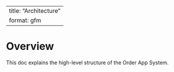 <!-- To regenerate the Markdown version of this file, enter in the terminal:
    quarto render docs/overview/architecture.qmd 
-->

---
title: "Architecture"
format: gfm
---

# Overview

This doc explains the high-level structure of the Order App System.